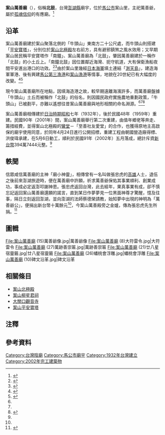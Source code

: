 {{東亞廟宇
|name=案山萬善廟<br/>Anshan Wanshan Temple
|location={{TWN}} 880 澎湖縣馬公市案山里96-60號
|type=有應廟
|open_year=相傳為{{TWN-JPN}}[[昭和|昭和]]七年（1932年）
|god=[[萬善爺|萬善爺]]
|cere_date=[[農曆|農曆]]二月初二（土地公生）<br/>農曆三月二十（註生娘娘誕辰）<br/>農曆八月十二（萬善爺壽誕）
|img=File:案山萬善廟 (1).jpg
|image_width=300px
|img_capt=立面、金爐
|pinyin=Àn-shān wàn-shàn miào
|tl=Uànn-suann Bān-Siān biō
}}
'''案山萬善廟'''（{{lang-nan-tw|Uànn-suann Bān-Siān biō}}），俗稱'''北鼓'''，台灣[[澎湖縣|澎湖縣]]廟宇，位於[[馬公市|馬公市]]案山里，主祀萬善爺，屬於[[孤魂信仰|孤魂信仰]]的有應廟。<ref name=":1">{{Cite web|title=〈萬善廟〉|url=https://penghu.info/OB8B326B302D54B3FD3D|author=|date=|format=|publisher=Penghu.Info｜澎湖知識服務平台|language=zh-tw|archiveurl=https://web.archive.org/web/20210414092354/https://penghu.info/OB8B326B302D54B3FD3D|archivedate=2021-04-14|access-date=2020-12-14|dead-url=no}}</ref>

== 沿革 ==
案山萬善廟建於案山聚落北側的「牛頭山」東南方二十公尺處，而牛頭山則搭建「[[平安寶塔|平安寶塔]]」，分別位於[[案山北極殿|案山北極殿]]左右前方，具有避邪鎮煞之風水效用；又早期案山居民稱平安寶塔作「南鐘」、案山萬善廟為「北鼓」，肇因萬善廟建於一稱作「北鼓」的小土丘上。「南鐘北鼓」因位置鄰近海灣、扼守航道，大有保衛漁船夜間平安進出港口的功效。<ref name=":2">{{Cite web|title=〈平安寶塔〉|url=https://penghu.info/OBEB9EB73DBCDED6DF43|accessdate=|author=|date=|format=|publisher=Penghu.Info｜澎湖知識服務平台|language=zh-tw|archiveurl=https://web.archive.org/web/20210414074303/https://penghu.info/OBEB9EB73DBCDED6DF43|archivedate=2021-04-14|dead-url=no}}</ref><ref name=":3">{{Cite web|title=〈北鼓〉|url=https://penghu.info/OBED6172BCB96C78B018|accessdate=|author=|date=|last=許|first=玉河|format=|publisher=Penghu.Info｜澎湖知識服務平台|language=zh-tw|archiveurl=https://penghu.info/OBED6172BCB96C78B018|archivedate=2020-12-14}}</ref>由於案山里幾經[[馬公要港部|日本海軍]]填土連結「[[測天島|測天島]]」，建造海軍軍港、後有興建[[馬公第三漁港|馬公第三漁港]]和[[案山漁港|案山漁港]]等情事，地貌在20世紀已有大幅度的改變。<ref name=":0">{{Cite book|title=《續修澎湖縣志．卷10．財政志》|last=賴|first=惠敏|publisher=澎湖縣政府|year=2005|isbn=9860015171|location=澎湖縣|pages=|language=zh-tw}}</ref><ref>{{Cite web|title=〈測天島〉|url=https://penghu.info/OB0F1DE15F0967AE5806|accessdate=|author=|date=|last=許|first=玉河|format=|publisher=Penghu.Info｜澎湖知識服務平台|language=zh-tw|archiveurl=https://web.archive.org/web/20201201054623/https://penghu.info/OB0F1DE15F0967AE5806|archivedate=2020-12-01|dead-url=no}}</ref>

現今案山萬善廟所在地點，因填海造港之故，較早期遠離海濱許多，而萬善廟盤據「牛頭山」土丘而被稱作「北鼓」的俗名，則因國民政府實施農地重劃政策，「牛頭山」已被剷平，亦難以遙想往昔案山萬善廟與地形相關的命名淵源。<ref name=":2" /><ref name=":3" /><ref>{{Cite web|title=〈牛頭山〉|url=https://penghu.info/OB47D39BDF31C8378BD5|accessdate=|author=|date=|format=|publisher=Penghu.Info｜澎湖知識服務平台|language=zh-tw|archiveurl=https://web.archive.org/web/20210414071832/https://penghu.info/OB47D39BDF31C8378BD5|archivedate=2021-04-14|dead-url=no}}</ref>

案山萬善廟相傳建於[[台灣日治時期|日治時期]][[昭和|昭和]]七年（1932年），後於民國48年（1959年）重建。民國90年（2001年）間，案山萬善廟舉行第二次重建，由值年鄉佬等奔走、籌措經費，並得案山北極殿的[[鸞堂|鸞堂]]－「至善社友愛堂」的合作，也獲得原地主高啟保的廟宇使用同意，於同年4月24日進行公開招標，重建工程由朝國營造廠得標、洪俊瑋承建，在5月6日動工，順利於民國91年（2002年）五月落成，總計斥資[[新台幣|新台幣]]394萬7444元整。<ref name=":1" />{{Efn|參見〈案山萬善廟重建碑記〉載錄。}}

== 軼聞 ==
信眾咸信萬善廟的主神「廟小神靈」，相傳曾有一名叫做張忠虎的[[高雄市|高雄]]人士，退伍之後前來澎湖旅遊時，便在萬善廟中許願，祈求萬善爺保佑其事業順利、創業成功，事成必定返澎叩謝神恩。張忠虎返回台灣，此去經年，果真事業有成，卻不慎忘記返回案山萬善廟還願的諾言，直到某日作夢夢見一位黑面神尊才驚醒，憶及往事，隔日立刻返回澎湖，並向澎湖的法師蔡德榮請教，始知夢中出現的神明為「萬善爺公」，便捐出新台幣十萬餘元<ref name=":1" />，今案山萬善殿旁之金爐，傳為張忠虎先生所捐。<ref>{{Cite web|title=〈萬善廟〉|url=http://www.magong.com.tw/cultural/temple_data.php?id=37|accessdate=|author=|date=|format=|publisher=澎湖旅遊達人|language=zh-tw|archiveurl=http://www.magong.com.tw/cultural/temple_data.php?id=37|archivedate=2020-12-14}}</ref>

== 圖輯 ==
<gallery mode="packed">
File:案山萬善廟 (15)萬善爺像.jpg|萬善爺像
File:案山萬善廟 (8)大符雷令.jpg|大符雷令
File:案山萬善廟 (27)萬跡善崇匾.jpg|萬跡善崇匾
File:案山萬善廟 (21)廿八星宿靈籤.jpg|廿八星宿靈籤
File:案山萬善廟 (26)蟠桃會浮雕.jpg|蟠桃會浮雕
File:案山萬善廟 (10)碑文沿革.jpg|碑文沿革
</gallery>

== 相關條目 ==
*[[案山北極殿|案山北極殿]]
*[[案山柳星君祠|案山柳星君祠]]
*[[大關口觀音寺|大關口觀音寺]]
*[[案山平安寶塔|案山平安寶塔]]
{{Coord|23.559902|N|119.577744|E|display=title|format=dms}}
== 注釋 ==
{{Commonscat|Anshan Wanshan Temple|案山萬善廟}}
{{notelist|iger=}}

== 參考資料 ==
{{Portal box|台灣|澎湖|道教|border=no}}
<references/>
{{澎湖縣馬公市寺廟列表}}
[[Category:台灣陰廟|Category:台灣陰廟]]
[[Category:馬公市廟宇|Category:馬公市廟宇]]
[[Category:1932年台灣建立|Category:1932年台灣建立]]
[[Category:2002年完工建築物|Category:2002年完工建築物]]
{{DEFAULTSORT:anshan}}